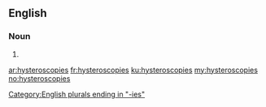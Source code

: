 ==English==

===Noun===
{{head|en|plural}}

# {{plural of|hysteroscopy|lang=en|nocat=1}}

[[Category:English plurals ending in "-ies"]]

[[ar:hysteroscopies]]
[[fr:hysteroscopies]]
[[ku:hysteroscopies]]
[[my:hysteroscopies]]
[[no:hysteroscopies]]